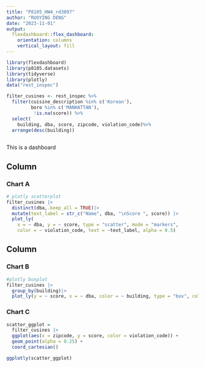 ```yaml
---
title: "P8105_HW4_rd3097"
author: "RUOYING DENG"
date: "2023-11-01"
output: 
  flexdashboard::flex_dashboard:
    orientation: columns
    vertical_layout: fill
---
```


```r
library(flexdashboard)
library(p8105.datasets)
library(tidyverse)
library(plotly)
data("rest_inspec")
```

```r
filter_cusines <- rest_inspec %>%
  filter(cuisine_description %in% c('Korean'),
         boro %in% c('MANHATTAN'),
          !is.na(score)) %>%
  select(
    building, dba, score, zipcode, violation_code)%>%
  arrange(desc(building))
  
```

This is a dashboard

Column {data-width=650}
-----------------------------------------------------------------------

### Chart A

```r

# plotly scatterplot
filter_cusines |>
  distinct(dba,.keep_all = TRUE)|>
  mutate(text_label = str_c("Name", dba, "\nScore ", score)) |> 
  plot_ly(
    x = ~ dba, y = ~ score, type = "scatter", mode = "markers",
    color = ~ violation_code, text = ~text_label, alpha = 0.5)
```

Column {data-width=350}
-----------------------------------------------------------------------

### Chart B

```r
#plotly boxplot
filter_cusines |> 
  group_by(building)|>
  plot_ly(y = ~ score, x = ~ dba, color = ~ building, type = "box", colors = "viridis")
```

### Chart C

```r
scatter_ggplot = 
  filter_cusines |>
  ggplot(aes(x = zipcode, y = score, color = violation_code)) +
  geom_point(alpha = 0.25) +
  coord_cartesian()

ggplotly(scatter_ggplot)
```


